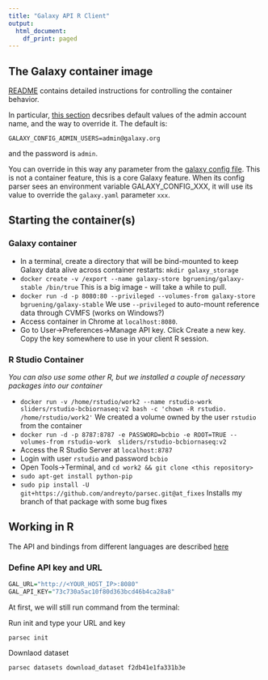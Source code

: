```yaml
---
title: "Galaxy API R Client"
output:
  html_document:
    df_print: paged
---
```

## The Galaxy container image

[README](https://github.com/bgruening/docker-galaxy-stable) contains detailed instructions
for controlling the container behavior.

In particular, [this section](https://github.com/bgruening/docker-galaxy-stable#Galaxys-config-settings)
decsribes default values of the admin account name, and the way to override it.
The default is:
```
GALAXY_CONFIG_ADMIN_USERS=admin@galaxy.org
```
and the password is `admin`.

You can override in this way any parameter from the [galaxy config file](https://github.com/galaxyproject/galaxy/blob/release_19.01/config/galaxy.yml.sample). 
This is not a container feature, this is a core Galaxy feature. When its config parser sees
an environment variable GALAXY_CONFIG_XXX, it will use its value to override the `galaxy.yaml` 
parameter `xxx`.

## Starting the container(s)

### Galaxy container

- In a terminal, create a directory that will be bind-mounted to keep Galaxy data alive across container restarts: `mkdir galaxy_storage`
- `docker create -v /export --name galaxy-store bgruening/galaxy-stable /bin/true`
   This is a big image - will take a while to pull.
- `docker run -d -p 8080:80 --privileged --volumes-from galaxy-store bgruening/galaxy-stable`
  We use `--privileged` to auto-mount reference data through CVMFS (works on Windows?)
- Access container in Chrome at `localhost:8080`.
- Go to User->Preferences->Manage API key. Click Create a new key. 
  Copy the key somewhere to use in your client R session.

### R Studio Container

*You can also use some other R, but we installed a couple of necessary packages into our container*

- `docker run -v /home/rstudio/work2 --name rstudio-work sliders/rstudio-bcbiornaseq:v2 bash -c 'chown -R rstudio. /home/rstudio/work2'`
  We created a volume owned by the user `rstudio` from the container
- `docker run -d -p 8787:8787 -e PASSWORD=bcbio -e ROOT=TRUE --volumes-from rstudio-work  sliders/rstudio-bcbiornaseq:v2`
- Access the R Studio Server at `localhost:8787`
- Login with user `rstudio` and password `bcbio`
- Open Tools->Terminal, and `cd work2 && git clone <this repository>`
- `sudo apt-get install python-pip`
- `sudo pip install -U git+https://github.com/andreyto/parsec.git@at_fixes`
  Installs my branch of that package with some bug fixes

## Working in R

The API and bindings from different languages are described [here](https://galaxyproject.org/develop/api/)

### Define API key and URL
```r
GAL_URL="http://<YOUR_HOST_IP>:8080"
GAL_API_KEY="73c730a5ac10f80d363bcd46b4ca28a8"
```

At first, we will still run command from the terminal:

Run init and type your URL and key
```
parsec init
```
Downlaod dataset
```
parsec datasets download_dataset f2db41e1fa331b3e
```
